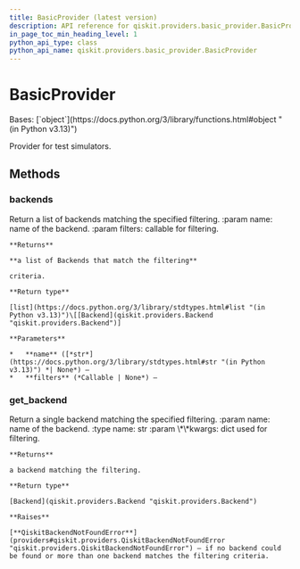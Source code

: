 ```yaml
---
title: BasicProvider (latest version)
description: API reference for qiskit.providers.basic_provider.BasicProvider in the latest version of qiskit
in_page_toc_min_heading_level: 1
python_api_type: class
python_api_name: qiskit.providers.basic_provider.BasicProvider
---
```


# BasicProvider

<Class id="qiskit.providers.basic_provider.BasicProvider" isDedicatedPage={true} github="https://github.com/Qiskit/qiskit/tree/stable/2.2/qiskit/providers/basic_provider/basic_provider.py#L37-L121" signature="qiskit.providers.basic_provider.BasicProvider" modifiers="class">
  Bases: [`object`](https://docs.python.org/3/library/functions.html#object "(in Python v3.13)")

  Provider for test simulators.

  ## Methods

  ### backends

  <Function id="qiskit.providers.basic_provider.BasicProvider.backends" github="https://github.com/Qiskit/qiskit/tree/stable/2.2/qiskit/providers/basic_provider/basic_provider.py#L64-L82" signature="backends(name=None, filters=None)">
    Return a list of backends matching the specified filtering. :param name: name of the backend. :param filters: callable for filtering.

    **Returns**

    **a list of Backends that match the filtering**

    criteria.

    **Return type**

    [list](https://docs.python.org/3/library/stdtypes.html#list "(in Python v3.13)")\[[Backend](qiskit.providers.Backend "qiskit.providers.Backend")]

    **Parameters**

    *   **name** ([*str*](https://docs.python.org/3/library/stdtypes.html#str "(in Python v3.13)") *| None*) –
    *   **filters** (*Callable | None*) –
  </Function>

  ### get\_backend

  <Function id="qiskit.providers.basic_provider.BasicProvider.get_backend" github="https://github.com/Qiskit/qiskit/tree/stable/2.2/qiskit/providers/basic_provider/basic_provider.py#L46-L62" signature="get_backend(name=None, **kwargs)">
    Return a single backend matching the specified filtering. :param name: name of the backend. :type name: str :param \*\*kwargs: dict used for filtering.

    **Returns**

    a backend matching the filtering.

    **Return type**

    [Backend](qiskit.providers.Backend "qiskit.providers.Backend")

    **Raises**

    [**QiskitBackendNotFoundError**](providers#qiskit.providers.QiskitBackendNotFoundError "qiskit.providers.QiskitBackendNotFoundError") – if no backend could be found or more than one backend matches the filtering criteria.
  </Function>
</Class>

